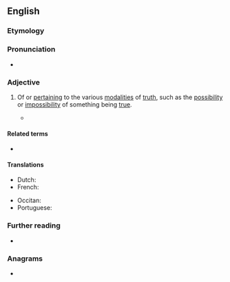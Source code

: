 ==English==
{{wikipedia|alethic modality}}

===Etymology===
{{etyl|grc|en}} {{m|grc|ἀλήθεια||truth}}

===Pronunciation===
* {{IPA|/əˈliːθɪk/|/əˈlɛθɪk/|lang=en}}

===Adjective===
{{en-adj}}

# {{lb|en|logic}} Of or [[pertain]]ing to the various [[modality|modalities]] of [[truth]], such as the [[possibility]] or [[impossibility]] of something being [[true]].
#* {{quote-text|year=2003|author=Nicholas Asher and Alex Lascarides|title=Logics of Conversation|page=46|passage=The modal operators □ and ◊ stand for '''alethic''' necessity and possibility.}}

====Related terms====
* {{l|en|alethiology}}

====Translations====
{{trans-top|logic: pertaining to the modalities of truth}}
* Dutch: {{t|nl|alethisch}}
* French: {{t+|fr|aléthique|m|f}}
{{trans-mid}}
* Occitan: {{t+|oc|aletic|m}}
* Portuguese: {{t|pt|alético}}
{{trans-bottom}}

===Further reading===
<!-- Webster 1913 and Century 1911 do not have "alethic"; Century 1911 has "alethiology" -->
* {{R:OneLook}}

===Anagrams===
* {{anagrams|en|ethical}}